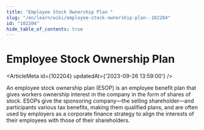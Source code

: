 ```yaml
---
title: "Employee Stock Ownership Plan "
slug: "/en/learn/wiki/employee-stock-ownership-plan--102204"
id: "102204"
hide_table_of_contents: true
---
```



# Employee Stock Ownership Plan 

<ArticleMeta id={102204} updatedAt={'2023-09-26 13:59:00'} />
<div className='border-solid border-b border-t-0 my-4 border-[var(--ifm-color-gray-300)]' />

An employee stock ownership plan (ESOP) is an employee benefit plan that gives workers ownership interest in the company in the form of shares of stock. ESOPs give the sponsoring company—the selling shareholder—and participants various tax benefits, making them qualified plans, and are often used by employers as a corporate finance strategy to align the interests of their employees with those of their shareholders.
